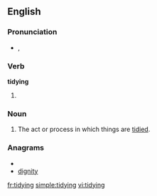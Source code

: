 ==English==

===Pronunciation===
* {{a|UK}} {{IPA|/ˈtaɪ.di.ɪŋ/}}, {{SAMPA|/"taI.di.IN/}}

===Verb===
'''tidying'''

# {{present participle of|[[tidy]]}}

===Noun===
{{en-noun}}

# The act or process in which things are [[tidy|tidied]].

===Anagrams===
* {{alphagram|dgiinty}}
* [[dignity#English|dignity]]

[[fr:tidying]]
[[simple:tidying]]
[[vi:tidying]]